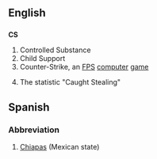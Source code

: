 ==English==
==={{initialism}}===
'''CS'''

# Controlled Substance
# Child Support
# Counter-Strike, an [[FPS]] [[computer]] [[game]]
# {{baseball}} The statistic "Caught Stealing"

==Spanish==
===Abbreviation===
#[[Chiapas]] (Mexican state)